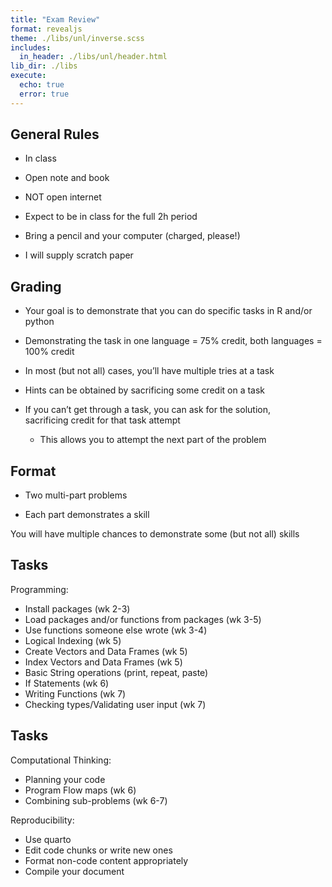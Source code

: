 ```yaml
---
title: "Exam Review"
format: revealjs
theme: ./libs/unl/inverse.scss
includes:
  in_header: ./libs/unl/header.html
lib_dir: ./libs
execute:
  echo: true
  error: true
---
```


## General Rules

- In class
- Open note and book
- NOT open internet

- Expect to be in class for the full 2h period

- Bring a pencil and your computer (charged, please!)
- I will supply scratch paper

## Grading

- Your goal is to demonstrate that you can do specific tasks in R and/or python

- Demonstrating the task in one language = 75% credit, both languages = 100% credit

- In most (but not all) cases, you'll have multiple tries at a task

- Hints can be obtained by sacrificing some credit on a task

- If you can't get through a task, you can ask for the solution,     
sacrificing credit for that task attempt
  - This allows you to attempt the next part of the problem

## Format

- Two multi-part problems

- Each part demonstrates a skill

You will have multiple chances to demonstrate some (but not all) skills

## Tasks

Programming: 

- Install packages (wk 2-3)
- Load packages and/or functions from packages (wk 3-5)
- Use functions someone else wrote (wk 3-4)
- Logical Indexing (wk 5)
- Create Vectors and Data Frames (wk 5)
- Index Vectors and Data Frames (wk 5)
- Basic String operations (print, repeat, paste)
- If Statements (wk 6)
- Writing Functions (wk 7)
- Checking types/Validating user input (wk 7)

## Tasks

Computational Thinking: 

- Planning your code
- Program Flow maps (wk 6)
- Combining sub-problems (wk 6-7)


Reproducibility:

- Use quarto
- Edit code chunks or write new ones
- Format non-code content appropriately
- Compile your document